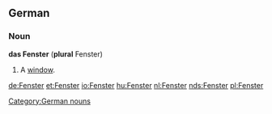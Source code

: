 ==German==
===Noun===
'''das Fenster''' ('''plural''' Fenster)

# A [[window]].

[[Category:German nouns]]

[[de:Fenster]]
[[et:Fenster]]
[[io:Fenster]]
[[hu:Fenster]]
[[nl:Fenster]]
[[nds:Fenster]]
[[pl:Fenster]]